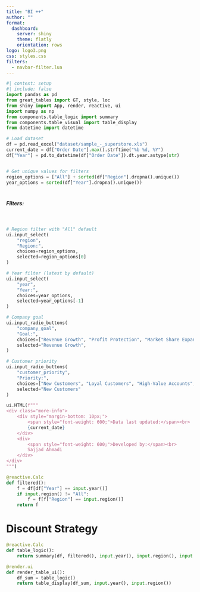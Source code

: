 ```yaml
---
title: "BI ++"
author: ""
format: 
  dashboard:
    server: shiny
    theme: flatly
    orientation: rows
logo: logo3.png    
css: styles.css
filters:
  - navbar-filter.lua
---
```


```python
#| context: setup
#| include: false
import pandas as pd
from great_tables import GT, style, loc
from shiny import App, render, reactive, ui
import numpy as np
from components.table_logic import summary
from components.table_visual import table_display
from datetime import datetime

# Load dataset
df = pd.read_excel("dataset/sample_-_superstore.xls")
current_date = df["Order Date"].max().strftime("%b %d, %Y")
df["Year"] = pd.to_datetime(df["Order Date"]).dt.year.astype(str)


# Get unique values for filters
region_options = ["All"] + sorted(df["Region"].dropna().unique())
year_options = sorted(df["Year"].dropna().unique())
```


# {.sidebar}

##### Filters:
<br>
```python

# Region filter with "All" default
ui.input_select(
    "region", 
    "Region:", 
    choices=region_options, 
    selected=region_options[0]
)

# Year filter (latest by default)
ui.input_select(
    "year", 
    "Year:", 
    choices=year_options, 
    selected=year_options[-1]
)

# Company goal
ui.input_radio_buttons(
    "company_goal", 
    "Goal:", 
    choices=["Revenue Growth", "Profit Protection", "Market Share Expansion", "Customer Retention"], 
    selected="Revenue Growth",
)

# Customer priority
ui.input_radio_buttons(
    "customer_priority", 
    "Priority:", 
    choices=["New Customers", "Loyal Customers", "High-Value Accounts", "All Segments"], 
    selected="New Customers"
)

ui.HTML(f"""
<div class="more-info">
    <div style="margin-bottom: 10px;">
        <span style="font-weight: 600;">Data last updated:</span><br>
        {current_date}
    </div>
    <div>
        <span style="font-weight: 600;">Developed by:</span><br>
        Sajjad Ahmadi
    </div>
</div>
""")

@reactive.Calc
def filtered():
    f = df[df["Year"] == input.year()]
    if input.region() != "All":
        f = f[f["Region"] == input.region()]
    return f

```


# Discount Strategy
```python
@reactive.Calc
def table_logic():
    return summary(df, filtered(), input.year(), input.region(), input.company_goal(), input.customer_priority()  )

@render.ui
def render_table_ui():
    df_sum = table_logic()
    return table_display(df_sum, input.year(), input.region())
```
